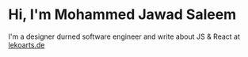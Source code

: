 # Hi, I'm Mohammed Jawad Saleem

I'm a designer durned software engineer and write about JS & React at [lekoarts.de](https://www.lekoarts.de?utm_source=cara&utm_medium=Starter)
